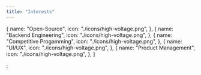 ```yaml
---
title: "Interests"
---
```


  {
    name: "Open-Source",
    icon: "./icons/high-voltage.png",
  },
  {
    name: "Backend Engineering",
    icon: "./icons/high-voltage.png",
  },
  {
    name: "Competitive Progamming",
    icon: "./icons/high-voltage.png",
  },
  {
    name: "UI/UX",
    icon: "./icons/high-voltage.png",
  },
  {
    name: "Product Management",
    icon: "./icons/high-voltage.png",
  },
]

;
